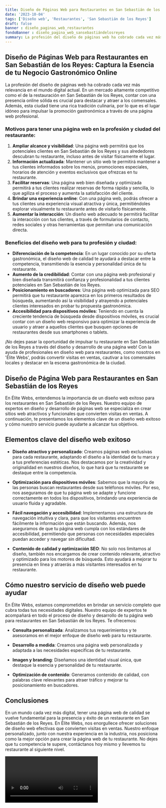 ```yaml
---
title: Diseño de Páginas Web para Restaurantes en San Sebastián de los Reyes
date: '2023-10-04'
tags: ['Diseño web', 'Restaurantes', 'San Sebastián de los Reyes']
draft: false
banner : diseño_paginas_web_restaurantes
fondoBanner : diseño_pagina_web_sansebastiándelosreyes
summary: La profesión del diseño de páginas web ha cobrado cada vez más relevancia en el mundo digital actual. En un mercado altamente competitivo como el de la restauración en San Sebastián de los Reyes, contar con una presencia online sólida es crucial para destacar y atraer a los comensales. Además, esta ciudad tiene una rica tradición culinaria, por lo que es el lugar idóneo para impulsar la promoción gastronómica a través de una página web profesional.
---
```


## Diseño de Páginas Web para Restaurantes en San Sebastián de los Reyes: Captura la Esencia de tu Negocio Gastronómico Online

La profesión del diseño de páginas web ha cobrado cada vez más relevancia en el mundo digital actual. En un mercado altamente competitivo como el de la restauración en San Sebastián de los Reyes, contar con una presencia online sólida es crucial para destacar y atraer a los comensales. Además, esta ciudad tiene una rica tradición culinaria, por lo que es el lugar idóneo para impulsar la promoción gastronómica a través de una página web profesional.

### Motivos para tener una página web en la profesión y ciudad del restaurante:

1. **Ampliar alcance y visibilidad**: Una página web permitirá que los potenciales clientes en San Sebastián de los Reyes y sus alrededores descubran tu restaurante, incluso antes de visitar físicamente el lugar.
2. **Información actualizada**: Mantener un sitio web te permitirá mantener a tus clientes informados sobre los menús, promociones especiales, horarios de atención y eventos exclusivos que ofrezcas en tu restaurante.
3. **Facilitar reservas**: Una página web bien diseñada y optimizada permitirá a tus clientes realizar reservas de forma rápida y sencilla, lo que agiliza el proceso y aumenta la satisfacción del cliente.
4. **Brindar una experiencia online**: Con una página web, podrás ofrecer a tus clientes una experiencia visual atractiva y única, permitiéndoles explorar visualmente tu restaurante antes de visitarlo físicamente.
5. **Aumentar la interacción**: Un diseño web adecuado te permitirá facilitar la interacción con tus clientes, a través de formularios de contacto, redes sociales y otras herramientas que permitan una comunicación directa.

### Beneficios del diseño web para tu profesión y ciudad:

- **Diferenciación de la competencia**: En un lugar conocido por su oferta gastronómica, el diseño web de calidad te ayudará a destacar entre la competencia, transmitiendo la esencia y personalidad única de tu restaurante.
- **Aumento de la credibilidad**: Contar con una página web profesional y bien diseñada transmitirá confianza y profesionalidad a tus clientes potenciales en San Sebastián de los Reyes.
- **Posicionamiento en buscadores**: Una página web optimizada para SEO permitirá que tu restaurante aparezca en los primeros resultados de búsqueda, aumentando así la visibilidad y atrayendo a potenciales clientes interesados en probar tu propuesta gastronómica.
- **Accesibilidad para dispositivos móviles**: Teniendo en cuenta la creciente tendencia de búsqueda desde dispositivos móviles, es crucial contar con un diseño web responsivo para optimizar la experiencia de usuario y atraer a aquellos clientes que busquen opciones de restaurantes desde sus smartphones o tablets.

¡No dejes pasar la oportunidad de impulsar tu restaurante en San Sebastián de los Reyes a través del diseño y desarrollo de una página web! Con la ayuda de profesionales en diseño web para restaurantes, como nosotros en 'Élite Webs', podrás convertir visitas en ventas, cautivar a los comensales locales y destacar en la escena gastronómica de la ciudad.

<GifSeo />

<Cta />

## Diseño de Página Web para Restaurantes en San Sebastián de los Reyes

En Élite Webs, entendemos la importancia de un diseño web exitoso para los restaurantes en San Sebastián de los Reyes. Nuestro equipo de expertos en diseño y desarrollo de páginas web se especializa en crear sitios web atractivos y funcionales que convierten visitas en ventas. A continuación, te presentamos los elementos clave de un diseño web exitoso y cómo nuestro servicio puede ayudarte a alcanzar tus objetivos.

## Elementos clave del diseño web exitoso

- **Diseño atractivo y personalizado**: Creamos páginas web exclusivas para cada restaurante, adaptando el diseño a la identidad de tu marca y a tus preferencias estéticas. Nos destacamos por la creatividad y originalidad en nuestros diseños, lo que hará que tu restaurante se destaque entre la competencia.

- **Optimización para dispositivos móviles**: Sabemos que la mayoría de las personas buscan restaurantes desde sus teléfonos móviles. Por eso, nos aseguramos de que tu página web se adapte y funcione correctamente en todos los dispositivos, brindando una experiencia de usuario fluida y agradable.

- **Fácil navegación y accesibilidad**: Implementamos una estructura de navegación intuitiva y clara, para que los visitantes encuentren fácilmente la información que están buscando. Además, nos aseguramos de que tu página web cumpla con los estándares de accesibilidad, permitiendo que personas con necesidades especiales puedan acceder y navegar sin dificultad.

- **Contenido de calidad y optimización SEO**: No solo nos limitamos al diseño, también nos encargamos de crear contenido relevante, atractivo y optimizado para los motores de búsqueda. Esto ayudará a mejorar tu presencia en línea y atraerás a más visitantes interesados en tu restaurante.

## Cómo nuestro servicio de diseño web puede ayudar

En Élite Webs, estamos comprometidos en brindar un servicio completo que cubra todas tus necesidades digitales. Nuestro equipo de expertos te acompañará en todo el proceso de diseño y desarrollo de tu página web para restaurantes en San Sebastián de los Reyes. Te ofrecemos:

- **Consulta personalizada**: Analizamos tus requerimientos y te asesoramos en el mejor enfoque de diseño web para tu restaurante.

- **Desarrollo a medida**: Creamos una página web personalizada y adaptada a las necesidades específicas de tu restaurante.

- **Imagen y branding**: Diseñamos una identidad visual única, que destaque la esencia y personalidad de tu restaurante.

- **Optimización de contenido**: Generamos contenido de calidad, con palabras clave relevantes para atraer tráfico y mejorar tu posicionamiento en buscadores.

## Conclusiones

En un mundo cada vez más digital, tener una página web de calidad se vuelve fundamental para la presencia y éxito de un restaurante en San Sebastián de los Reyes. En Élite Webs, nos enorgullece ofrecer soluciones de diseño web efectivas que convierten visitas en ventas. Nuestro enfoque personalizado, junto con nuestra experiencia en la industria, nos posiciona como la mejor opción para crear la página web de tu restaurante. No dejes que tu competencia te supere, contáctanos hoy mismo y llevemos tu restaurante al siguiente nivel.

<Video />

<CtaBot job='Restaurantes' city='San Sebastián de los Reyes'/>

<Gmaps query='San Sebastián de los Reyes+españa+maps' />